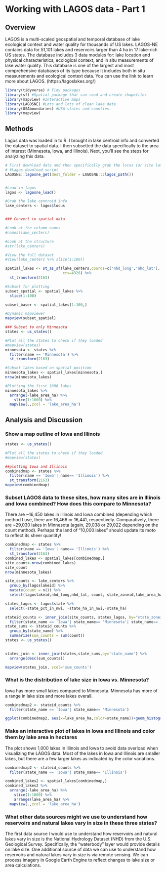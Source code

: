 # Working with LAGOS data - Part 1
## Overview
LAGOS is a multi-scaled geospatial and temporal database of lake ecological context and water quality for thousands of US lakes. LAGOS-NE contains data for 51,101 lakes and reservoirs larger than 4 ha in 17 lake-rich US states. The database includes 3 data modules for: lake location and physical characteristics, ecological context, and in situ measurements of lake water quality. This database is one of the largest and most comprehensive databases of its type because it includes both in situ measurements and ecological context data. You can use the link to learn more about LAGOS. (https://lagoslakes.org/) 

```{r setup, include=FALSE}
library(tidyverse) # Tidy packages
library(sf) #Spatial package that can read and create shapefiles 
library(mapview) #Interactive maps
library(LAGOSNE) #Lots and lots of clean lake data
library(USAboundaries) #USA states and counties
library(mapview)
```
## Methods

Lagos data was loaded in to R. I brought in lake centroid info and converted the dataset to spatial data. I then subsetted the data specifically to the area of interest (Minnesota, Iowa, and Illinois). Next, you'll see the steps for analyzing this data. 

```{r data-read, include=FALSE}
# First download data and then specifically grab the locus (or site lat longs)
# #Lagos download script
LAGOSNE::lagosne_get(dest_folder = LAGOSNE:::lagos_path())


#Load in lagos
lagos <- lagosne_load()

#Grab the lake centroid info
lake_centers <- lagos$locus



```



```{r, include=FALSE}
### Convert to spatial data

#Look at the column names
#names(lake_centers)

#Look at the structure
#str(lake_centers)

#View the full dataset
#View(lake_centers %>% slice(1:100))

spatial_lakes <- st_as_sf(lake_centers,coords=c('nhd_long','nhd_lat'),
                          crs=4326) %>%
  st_transform(2163)

#Subset for plotting
subset_spatial <- spatial_lakes %>%
  slice(1:100) 

subset_baser <- spatial_lakes[1:100,]

#Dynamic mapviewer
mapview(subset_spatial)

```




```{r include=FALSE}
### Subset to only Minnesota
states <- us_states()

#Plot all the states to check if they loaded
#mapview(states)
minnesota <- states %>%
  filter(name == 'Minnesota') %>%
  st_transform(2163)

#Subset lakes based on spatial position
minnesota_lakes <- spatial_lakes[minnesota,]
nrow(minnesota_lakes)

#Plotting the first 1000 lakes
minnesota_lakes %>%
  arrange(-lake_area_ha) %>%
    slice(1:1000) %>%
  mapview(.,zcol = 'lake_area_ha')
```



## Analysis and Discussion


### Show a map outline of Iowa and Illinois

```{r, echo=FALSE}

states <- us_states()

#Plot all the states to check if they loaded
#mapview(states)

##plotting Iowa and Illinois
combinedmap <- states %>%
  filter(name == 'Iowa'| name== 'Illinois') %>%
  st_transform(2163)
mapview(combinedmap)
```




### Subset LAGOS data to these sites, how many sites are in Illinois and Iowa combined? How does this compare to Minnesota?

There are ~16,450 lakes in Illinois and Iowa combined (depending which method I use, there are 16,466 or 16,441, respectively. Comparatively, there are ~29,030 lakes in Minnesota (again, 29,038 or 29,022 depending on the count method). Perhaps the land of "10,000 lakes" should update its moto to reflect its sheer quantity!
```{r, include=FALSE}
combinedmap <- states %>%
  filter(name == 'Iowa'| name== 'Illinois') %>%
  st_transform(2163)
combined_lakes <- spatial_lakes[combinedmap,]
site_count<-nrow(combined_lakes)
site_count
nrow(minnesota_lakes)
```


```{r, echo=FALSE}
site_counts <- lake_centers %>%
  group_by(lagoslakeid) %>%
  mutate(count = n()) %>%
  select(lagoslakeid,nhd_long,nhd_lat, count, state_zoneid,lake_area_ha)

states_lagos <- lagos$state %>%
  select(-state_pct_in_nwi, -state_ha_in_nwi,-state_ha)

stateid_counts <- inner_join(site_counts, states_lagos, by="state_zoneid") %>%
  filter(state_name == 'Iowa'| state_name== 'Minnesota'| state_name== 'Illinois')
state_sums <- stateid_counts %>%
  group_by(state_name) %>%
  summarize(sum_counts = sum(count))
states <- us_states()
 

states_join <- inner_join(states,state_sums,by='state_name') %>% 
  arrange(desc(sum_counts))

mapview(states_join, zcol='sum_counts')
```

### What is the distribution of lake size in Iowa vs. Minnesota?
Iowa has more small lakes compared to Minnesota. Minnesota has more of a range in lake size and more lakes overall. 

```{r, echo=FALSE}
combinedmap2 <- stateid_counts %>%
  filter(state_name == 'Iowa'| state_name== 'Minnesota')

ggplot(combinedmap2, aes(x=lake_area_ha,color=state_name))+geom_histogram(bins = 100)+scale_x_log10()+labs(title="Histogram distribution of lake size in Iowa vs. Minnesota",x="Lake Size (ha)")

```


### Make an interactive plot of lakes in Iowa and Illinois and color them by lake area in hectares

The plot shows 1,000 lakes in Illinois and Iowa to avoid data overload when visualizing the LAGOS data. Most of the lakes in Iowa and Illinois are smaller lakes, but there are a few larger lakes as indicated by the color variations. 


```{r, echo=FALSE}
combinedmap2 <- stateid_counts %>%
  filter(state_name == 'Iowa'| state_name== 'Illinois')

combined_lakes2 <- spatial_lakes[combinedmap,]
combined_lakes2 %>%
  arrange(-lake_area_ha) %>%
    slice(1:1000) %>%
    arrange(lake_area_ha) %>%
  mapview(.,zcol = 'lake_area_ha')

```


### What other data sources might we use to understand how reservoirs and natural lakes vary in size in these three states? 
The first data source I would use to understand how reservoirs and natural lakes vary in size is the National Hydrology Dataset (NHD) from the U.S. Geological Survey. Specifically, the "waterbody" layer would provide details on lake size. One additional source of data we can use to understand how reservoirs and natural lakes vary in size is via remote sensing. We can process imagery in Google Earth Engine to reflect changes to lake size or area calculations. 
